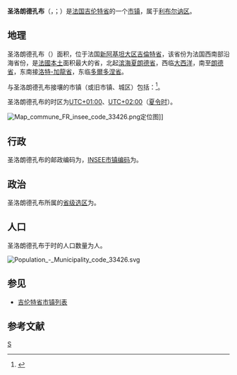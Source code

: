 {{FNC4}}
{{noteTA|G1=法国地名}}
{{Infobox French commune}}
'''圣洛朗德孔布'''（{{lang-fr|Saint-Laurent-des-Combes}}，{{IPA-fr|sɛ̃ loʁɑ̃ de kɔ̃b}}；{{lang-oc|Sent Laurenç de las Comas}}）是[[法国|法国]][[吉伦特省|吉伦特省]]的一个[[市镇_(法国)|市镇]]，属于[[利布尔讷区|利布尔讷区]]。

== 地理 ==
圣洛朗德孔布（{{wikidata|property|linked|P625}}）面积{{wikidata|properties|P2046}}，位于法国[[新阿基坦大区|新阿基坦大区]][[吉倫特省|吉倫特省]]，该省份为法国西南部沿海省份，是[[法國本土|法國本土]]面积最大的省，北起[[滨海夏朗德省|滨海夏朗德省]]，西临[[大西洋|大西洋]]，南至[[朗德省|朗德省]]，东南接[[洛特-加龍省|洛特-加龍省]]，东临[[多爾多涅省|多爾多涅省]]。

与圣洛朗德孔布接壤的市镇（或旧市镇、城区）包括：{{Wikidata|properties|linked|P47}}<ref name="geo">{{Cite web|url=https://www.geoportail.gouv.fr/carte|title=Carte|accessdate=2020-03-22|author=Géoportail|language=fr|publisher=Géoportail|archive-date=2017-01-29|archive-url=https://web.archive.org/web/20170129154129/https://www.geoportail.gouv.fr/carte/|dead-url=no}}</ref>。

圣洛朗德孔布的时区为[[UTC+01:00|UTC+01:00]]、[[UTC+02:00|UTC+02:00]]（[[夏时制|夏令时]]）。

[[File:Map_commune_FR_insee_code_33426.png|thumb]]定位图]]{{Clear|left}}
== 行政 ==
圣洛朗德孔布的邮政编码为{{wikidata|properties|P281}}，[[法国国家统计与经济研究所|INSEE市镇编码]]为{{wikidata|properties|P374}}。

== 政治 ==
圣洛朗德孔布所属的[[縣_(法國)|省级选区]]为{{WikidataLink|{{wikidata|properties|raw|best||P7938}}}}。

== 人口 ==
圣洛朗德孔布于{{wikidata|qualifier|P1082|P585}}时的人口数量为{{wikidata|property|raw|P1082}}人。

[[File:Population_-_Municipality_code_33426.svg|thumb]]{{Clear|left}}
== 参见 ==
* [[吉伦特省市镇列表|吉伦特省市镇列表]]

== 参考文献 ==
{{reflist}}

{{吉伦特省市镇}}
[[Category:吉伦特省市镇|S]]